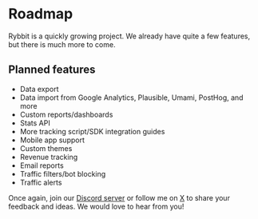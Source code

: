 # Roadmap

Rybbit is a quickly growing project. We already have quite a few features, but there is much more to come.

## Planned features

- Data export
- Data import from Google Analytics, Plausible, Umami, PostHog, and more
- Custom reports/dashboards
- Stats API
- More tracking script/SDK integration guides
- Mobile app support
- Custom themes
- Revenue tracking
- Email reports
- Traffic filters/bot blocking
- Traffic alerts


Once again, join our [Discord server](https://discord.gg/DEhGb4hYBj) or follow me on [X](https://x.com/yang_frog) to share your feedback and ideas. We would love to hear from you!
